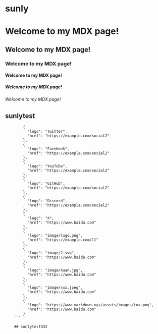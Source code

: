 # sunly







# Welcome to my MDX page!
## Welcome to my MDX page!
### Welcome to my MDX page!
#### Welcome to my MDX page!
##### Welcome to my MDX page!
###### Welcome to my MDX page!



## sunlytest


```
        {
          "logo": "Twitter",
          "href": "https://example.com/social2"
        },
        {
          "logo": "Facebook",
          "href": "https://example.com/social2"
        },
        {
          "logo": "YouTube",
          "href": "https://example.com/social2"
        },
        {
          "logo": "GitHub",
          "href": "https://example.com/social2"
        },
        {
          "logo": "Discord",
          "href": "https://example.com/social2"
        },
        {
          "logo": "X",
          "href": "https://www.baidu.com"
        },
        {
          "logo": "image/logo.png",
          "href": "https://example.com/11"
        },
        {
          "logo": "image/2.svg",
          "href": "https://www.baidu.com"
        },
        {
          "logo": "image/kuan.jpg",
          "href": "https://www.baidu.com"
        },
        {
          "logo": "image/xxx.jpeg",
          "href": "https://www.baidu.com"
        },
        {
          "logo": "https://www.markdown.xyz/assets/images/tux.png",
          "href": "https://www.baidu.com"
        }
    ```

    ## sunlytest333
